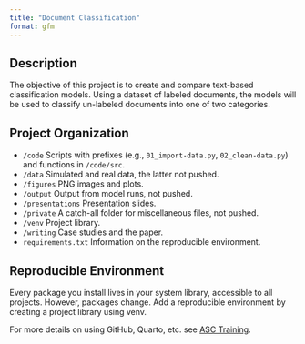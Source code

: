 ```yaml
---
title: "Document Classification"
format: gfm
---
```


## Description

The objective of this project is to create and compare text-based classification models. Using a dataset of labeled documents, the models will be used to classify un-labeled documents into one of two categories.

## Project Organization

- `/code` Scripts with prefixes (e.g., `01_import-data.py`, `02_clean-data.py`) and functions in `/code/src`.
- `/data` Simulated and real data, the latter not pushed.
- `/figures` PNG images and plots.
- `/output` Output from model runs, not pushed.
- `/presentations` Presentation slides.
- `/private` A catch-all folder for miscellaneous files, not pushed.
- `/venv` Project library.
- `/writing` Case studies and the paper.
- `requirements.txt` Information on the reproducible environment.

## Reproducible Environment

Every package you install lives in your system library, accessible to all projects. However, packages change. Add a reproducible environment by creating a project library using venv.

For more details on using GitHub, Quarto, etc. see [ASC Training](https://github.com/marcdotson/asc-training).
